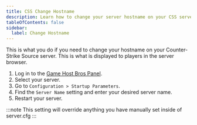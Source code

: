 ```yaml
---
title: CSS Change Hostname
description: Learn how to change your server hostname on your CSS server.
tableOfContents: false
sidebar:
  label: Change Hostname
---
```


This is what you do if you need to change your hostname on your Counter-Strike Source server. This is what is displayed to players in the server browser.

1. Log in to the [Game Host Bros Panel](https://panel.gamehostbros.com/).
2. Select your server.
3. Go to `Configuration > Startup Parameters`.
4. Find the `Server Name` setting and enter your desired server name.
5. Restart your server.

:::note
This setting will override anything you have manually set inside of server.cfg
:::